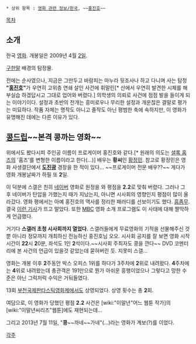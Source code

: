  * 상위 항목 : [[영화 관련 정보/한국]], ~~[[홍진호]]~~

[[목차]]
== 소개 ==
한국 [[영화]]. 개봉일은 2009년 4월 [[2]]일.

[[구한말]] 배경의 탐정물. 

전에는 순사였으나, 지금은 그만두고 바람피는 마누라 뒷조사나 하고 다니며 사는 탐정 '''"[[홍진호]]"'''가 우연히 고위층 연쇄 살인 사건에 휘말린[* 산에서 우연히 발견한 시체를 해부실습 하겠답시고 그대로 업어와 버렸다.] 의학생의 의뢰로 사건에 점점 발을 들이게 되는 이야기이다.
설정과 초반의 전개는 흥미로우나 무리한 설정과 개운찮은 결말로 평가는 미묘하다.
작품 자체는 명작도 아니고 졸작도 아닌 평범한 축에 속하지만, 이 영화가 유명해진 데에는 다른 이유가 있다.

== [[콩드립]]~~본격 콩까는 영화~~ ==
위에서도 봤다시피 주인공 이름이 프로게이머 홍진호와 같다.[* 원래의 의도는 [[셜록 홈즈]]의 '홈즈'를 변형한 이름이라고 한다(...)] 배우는 '''황씨'''인 [[황정민]]. 참고로 황정민은 영화 사생결단에서 '''[[도진광]]''' 경장을 한 적이 있다... ~~프로게이머 전문 배우??~~ 게다가 영화 개봉날짜가 하필 또 '''2'''일.

이 덕분에 스갤은 친히 [[네이버]] 영화로 원정을 와 평점을 '''2.2'''로 맞춰 버렸다. 그러나 그 후 네이버가 탄압을 가했는지 때가 지났는지, 아니면 시사회의 영향인지 평점이 많이 올라갔다. 영화 평에서는 아예 홍진호의 역사를 정리한 패러디를 선보이기도 했다. [[흠좀무]]. 결국 [http://news.nate.com/view/20090325n01855 이런 기사]가 뜨고 말았다. 또한 [[MBC]] 영화 소개 프로그램도 이 사태에 대해 짤막하게 언급했다.

거기다 '''스갤러 초청 시사회까지 열었다.''' 스갤러들에게 무료영화의 기적을 선물해주신 것 뿐 아니라 정모까지 개최하신 전능하신 홍진호님 오오. 시사회 공지를 잘 보면 영화 시작 시간이 '''22'''시 '''2'''0분, 좌석도 1인 '''2'''석이다.~~시사회 주최자도 콩을 깐다~~ DVD 코멘터리에 본 사건의 언급이 있을것 같았는데 묻혀버린 듯. 지못미 스갤...

영화는 개봉 이후 '''2'''주동안 박스 오피스 1위를 하다가 3주차에 '''2'''위로 내려왔다. '''4'''주차에는 '''4'''위로 내려왔는데 총관객은 191만으로 뭔가 아쉬운 흥행이었으나 그렇다고 망한 수준은 아닌 그럭저럭 수익은 거둬들였다.

13회 [[부천국제판타스틱영화제]]에서도 상영되었다. 상영 횟수는 총 '''2'''회.

여담으로, 이 영화가 당했던 평점 '''2.2''' 사건은 [wiki:"이말년"어느 웹툰 작가]의 [wiki:"이말년씨리즈"웹툰]에도 재현되는데...

그리고 2013년 7월 11일, "'''콩'''~~까네~~가네"(...)라는 영화가 계보(?)를 이었다.

[[각주]]
